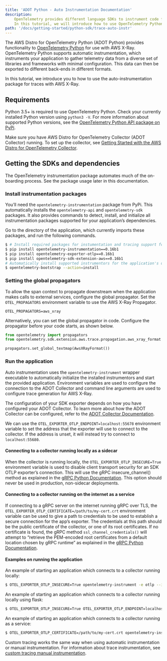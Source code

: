 ```yaml
---
title: 'ADOT Python - Auto Instrumentation Documentation'
description:
    OpenTelemetry provides different language SDKs to instrument code for collecting telemetry data in the application.
    In this tutorial, we will introduce how to use OpenTelemetry Python SDK for traces and metrics instrumentation in the application...
path: '/docs/getting-started/python-sdk/trace-auto-instr'
---
```




The AWS Distro for OpenTelemetry Python (ADOT Python) provides functionality to [OpenTelemetry Python](https://github.com/open-telemetry/opentelemetry-python) 
for use with AWS X-Ray. OpenTelemetry Python supports automatic instrumentation, which instruments your application to gather telemetry data from a 
diverse set of libraries and frameworks with minimal configuration. This data can then be exported to different back-ends in different formats.

In this tutorial, we introduce you to how to use the auto-instrumentation package for traces with AWS X-Ray.

<SectionSeparator />

## Requirements

Python 3.5+ is required to use OpenTelemetry Python. Check your currently installed Python version using `python3 -V`.
For more information about supported Python versions, see the [OpenTelemetry Python API package on PyPi](https://pypi.org/project/opentelemetry-api/).

Make sure you have AWS Distro for OpenTelemetry Collector (ADOT Collector) running. To set up the collector, see 
[Getting Started with the AWS Distro for OpenTelemetry Collector](https://aws-otel.github.io/docs/getting-started/collector).

<SectionSeparator />

## Getting the SDKs and dependencies

The OpenTelemetry instrumentation package automates much of the on-boarding process. See the package usage later in this documentation.

###  Install instrumentation packages

You’ll need the `opentelemetry-instrumentation` package from PyPi. This automatically installs the `opentelemetry-api` and `opentelemetry-sdk` packages. 
It also provides commands to detect, install, and initialize all instrumentation packages supported for your application’s dependencies.

Go to the directory of the application, which currently imports these packages, and run the following commands.

```bash 
$ # Install required packages for instumentation and tracing support for AWS X-Ray
$ pip install opentelemetry-instrumentation==0.16b1
$ pip install opentelemetry-exporter-otlp==0.16b1
$ pip install opentelemetry-sdk-extension-aws==0.16b1
# Automatically install supported instrumentors for the application's dependencies
$ opentelemetry-bootstrap --action=install
``` 

<SubSectionSeparator />

### Setting the global propagators

To allow the span context to propagate downstream when the application makes calls to external services, configure the global propagator. 
Set the `OTEL_PROPAGATORS` environment variable to use the AWS X-Ray Propagator.

```
OTEL_PROPAGATORS=aws_xray
```

Alternatively, you can set the global propagator in code. Configure the propagator before your code starts, as shown below.

```python lineNumbers=true 
from opentelemetry import propagators
from opentelemetry.sdk.extension.aws.trace.propagation.aws_xray_format import AwsXRayFormat

propagators.set_global_textmap(AwsXRayFormat())
```

<SubSectionSeparator />

### Run the application 

Auto instrumentation uses the `opentelemetry-instrument` wrapper executable to automatically initialize the installed instrumentors and start the provided application. Environment variables are used to configure the connection to the ADOT Collector and command line arguments are used to configure trace generation for AWS X-Ray.

The configuration of your SDK exporter depends on how you have configured your ADOT Collector. To learn more about how the ADOT Collector can be configured, refer to the [ADOT Collector Documentation](https://aws-otel.github.io/docs/getting-started/collector).

We can use the `OTEL_EXPORTER_OTLP_ENDPOINT=localhost:55678` environment variable to set the address that the exporter will use to connect to the collector. If the address is unset, it will instead try to connect to `localhost:55680`.

#### Connecting to a collector running locally as a sidecar

When the collector is running locally, the `OTEL_EXPORTER_OTLP_INSECURE=True` environment variable is used to disable client transport security for an SDK OTLP exporter’s connection. This will use the gRPC insecure_channel() method as explained in the [gRPC Python Documentation](https://grpc.github.io/grpc/python/grpc.html?highlight=insecure#grpc.insecure_channel). This option should never be used in production, non-sidecar deployments.

#### Connecting to a collector running on the internet as a service

If connecting to a gRPC server on the internet running gRPC over TLS, the `OTEL_EXPORTER_OTLP_CERTIFICATE=/path/to/my-cert.crt` environment variable can be used to give a path to credentials to be used to establish a secure connection for the app’s exporter. The credentials at this path should be the public certificate of the collector, or one of its root certificates. If no certificate is found, the gRPC method `ssl_channel_credentials()` will attempt to “retrieve the PEM-encoded root certificates from a default location chosen by gRPC runtime” as explained in the [gRPC Python Documentation](https://grpc.github.io/grpc/python/grpc.html?highlight=ssl_channel_credentials).

#### Examples on running the application

An example of starting an application which connects to a collector running locally:

```bash
$ OTEL_EXPORTER_OTLP_INSECURE=True opentelemetry-instrument -e otlp --ids-generator aws_xray python ./path/to/your/app.py
```

An example of starting an application which connects to a collector running locally using flask:

```bash
$ OTEL_EXPORTER_OTLP_INSECURE=True OTEL_EXPORTER_OTLP_ENDPOINT=localhost:55678 FLASK_APP=./my_flask_app.py opentelemetry-instrument -e otlp --ids-generator aws_xray flask run
```

An example of starting an application which connects to a collector running as a service:

```bash
$ OTEL_EXPORTER_OTLP_CERTIFICATE=/path/to/my-cert.crt opentelemetry-instrument -e otlp --ids-generator aws_xray python ./path/to/your/app.py
```

<SectionSeparator />

Custom tracing works the same way when using automatic instrumentation or manual instrumentation. For information about trace instrumentation, see 
[custom tracing manual instrumentation](/docs/getting-started/python-sdk/trace-manual-instr).
